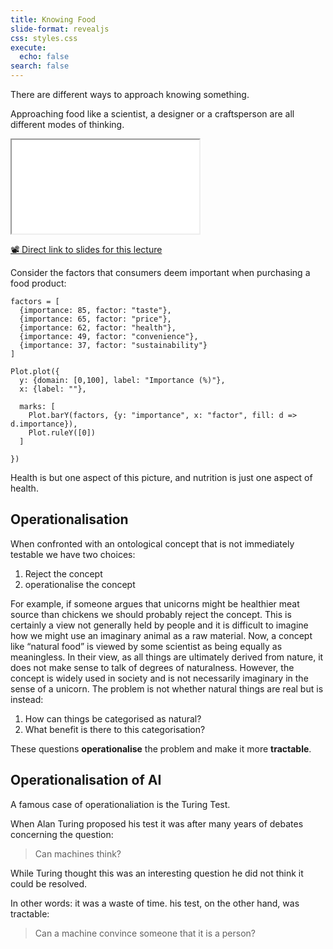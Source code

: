 ```yaml
---
title: Knowing Food 
slide-format: revealjs
css: styles.css
execute:
  echo: false
search: false
---
```


There are different ways to approach knowing something.

Approaching food like a scientist, a designer or a craftsperson are all different modes of thinking.

<div>
```{=html}
<iframe class="slide-deck" src="../slides/five/"></iframe>
```
</div>

[📽️ Direct link to slides for this lecture](slides/two/)

Consider the factors that consumers deem important when purchasing a food product:

<div style="display: table margin-right: auto; margin-left: auto"> <!-- TODO: add to CSS -->

```ojs

factors = [
  {importance: 85, factor: "taste"},
  {importance: 65, factor: "price"},
  {importance: 62, factor: "health"},
  {importance: 49, factor: "convenience"},
  {importance: 37, factor: "sustainability"}
]

Plot.plot({
  y: {domain: [0,100], label: "Importance (%)"},
  x: {label: ""},

  marks: [
    Plot.barY(factors, {y: "importance", x: "factor", fill: d => d.importance}),
    Plot.ruleY([0])
  ]

})

```
</div>

Health is but one aspect of this picture, and nutrition is just one aspect of health.

## Operationalisation

When confronted with an ontological concept that is not immediately testable we have two choices:

1. Reject the concept
2. operationalise the concept

For example, if someone argues that unicorns might be healthier meat source than chickens we should probably reject the concept.
This is certainly a view not generally held by people and it is difficult to imagine how we might use an imaginary animal as a raw material.
Now, a concept like "natural food" is viewed by some scientist as being equally as meaningless.
In their view, as all things are ultimately derived from nature, it does not make sense to talk of degrees of naturalness.
However, the concept is widely used in society and is not necessarily imaginary in the sense of a unicorn.
The problem is not whether natural things are real but is instead:

1. How can things be categorised as natural?
2. What benefit is there to this categorisation?

These questions **operationalise** the problem and make it more **tractable**.

::: {.callout-tip}

## Operationalisation of AI

A famous case of operationaliation is the Turing Test.

When Alan Turing proposed his test it was after many years of debates concerning the question:

> Can machines think?

While Turing thought this was an interesting question he did not think it could be resolved.

In other words: it was a waste of time.
his test, on the other hand, was tractable:

> Can a machine convince someone that it is a person?

:::
